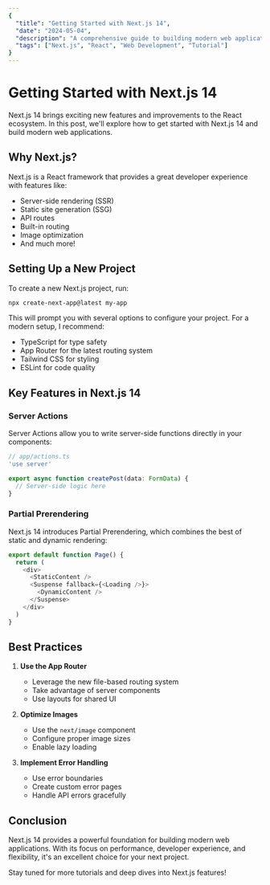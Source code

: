```yaml
---
{
  "title": "Getting Started with Next.js 14",
  "date": "2024-05-04",
  "description": "A comprehensive guide to building modern web applications with Next.js 14, covering the latest features and best practices.",
  "tags": ["Next.js", "React", "Web Development", "Tutorial"]
}
---
```


# Getting Started with Next.js 14

Next.js 14 brings exciting new features and improvements to the React ecosystem. In this post, we'll explore how to get started with Next.js 14 and build modern web applications.

## Why Next.js?

Next.js is a React framework that provides a great developer experience with features like:

- Server-side rendering (SSR)
- Static site generation (SSG)
- API routes
- Built-in routing
- Image optimization
- And much more!

## Setting Up a New Project

To create a new Next.js project, run:

```bash
npx create-next-app@latest my-app
```

This will prompt you with several options to configure your project. For a modern setup, I recommend:

- TypeScript for type safety
- App Router for the latest routing system
- Tailwind CSS for styling
- ESLint for code quality

## Key Features in Next.js 14

### Server Actions

Server Actions allow you to write server-side functions directly in your components:

```typescript
// app/actions.ts
'use server'

export async function createPost(data: FormData) {
  // Server-side logic here
}
```

### Partial Prerendering

Next.js 14 introduces Partial Prerendering, which combines the best of static and dynamic rendering:

```typescript
export default function Page() {
  return (
    <div>
      <StaticContent />
      <Suspense fallback={<Loading />}>
        <DynamicContent />
      </Suspense>
    </div>
  )
}
```

## Best Practices

1. **Use the App Router**
   - Leverage the new file-based routing system
   - Take advantage of server components
   - Use layouts for shared UI

2. **Optimize Images**
   - Use the `next/image` component
   - Configure proper image sizes
   - Enable lazy loading

3. **Implement Error Handling**
   - Use error boundaries
   - Create custom error pages
   - Handle API errors gracefully

## Conclusion

Next.js 14 provides a powerful foundation for building modern web applications. With its focus on performance, developer experience, and flexibility, it's an excellent choice for your next project.

Stay tuned for more tutorials and deep dives into Next.js features! 